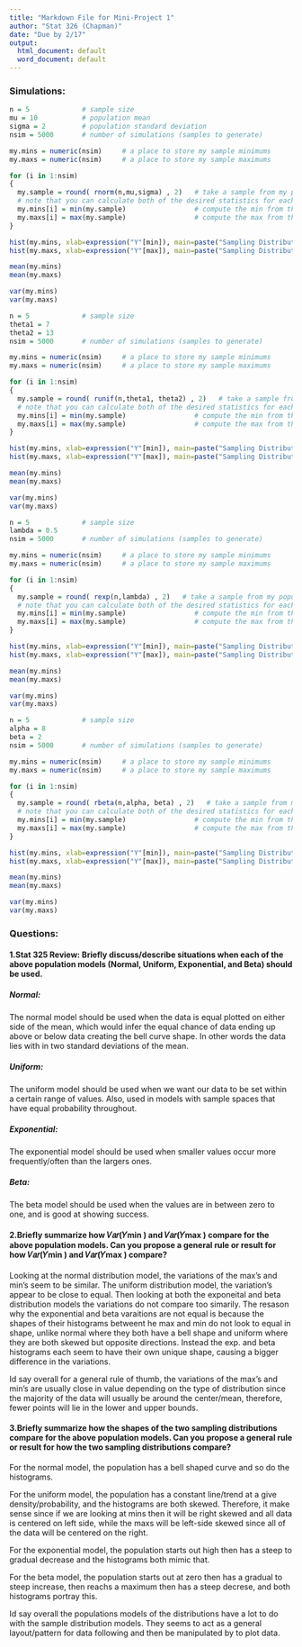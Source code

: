 ```yaml
---
title: "Markdown File for Mini-Project 1"
author: "Stat 326 (Chapman)"
date: "Due by 2/17"
output:
  html_document: default
  word_document: default
---
```


### Simulations:

```r
n = 5             # sample size
mu = 10           # population mean
sigma = 2         # population standard deviation
nsim = 5000       # number of simulations (samples to generate)

my.mins = numeric(nsim)     # a place to store my sample minimums
my.maxs = numeric(nsim)     # a place to store my sample maximums

for (i in 1:nsim)
{
  my.sample = round( rnorm(n,mu,sigma) , 2)   # take a sample from my population
  # note that you can calculate both of the desired statistics for each sample generated
  my.mins[i] = min(my.sample)                 # compute the min from the sample
  my.maxs[i] = max(my.sample)                 # compute the max from the sample
}

hist(my.mins, xlab=expression("Y"[min]), main=paste("Sampling Distribution of the\n Sample Min when n = ",n))
hist(my.maxs, xlab=expression("Y"[max]), main=paste("Sampling Distribution of the\n Sample Max when n = ",n))

mean(my.mins)
mean(my.maxs)

var(my.mins)
var(my.maxs)

```

```r
n = 5             # sample size
theta1 = 7   
theta2 = 13
nsim = 5000       # number of simulations (samples to generate)

my.mins = numeric(nsim)     # a place to store my sample minimums
my.maxs = numeric(nsim)     # a place to store my sample maximums

for (i in 1:nsim)
{
  my.sample = round( runif(n,theta1, theta2) , 2)   # take a sample from my population
  # note that you can calculate both of the desired statistics for each sample generated
  my.mins[i] = min(my.sample)                 # compute the min from the sample
  my.maxs[i] = max(my.sample)                 # compute the max from the sample
}

hist(my.mins, xlab=expression("Y"[min]), main=paste("Sampling Distribution of the\n Sample Min when n = ",n))
hist(my.maxs, xlab=expression("Y"[max]), main=paste("Sampling Distribution of the\n Sample Max when n = ",n))

mean(my.mins)
mean(my.maxs)

var(my.mins)
var(my.maxs)

```

```r
n = 5             # sample size
lambda = 0.5
nsim = 5000       # number of simulations (samples to generate)

my.mins = numeric(nsim)     # a place to store my sample minimums
my.maxs = numeric(nsim)     # a place to store my sample maximums

for (i in 1:nsim)
{
  my.sample = round( rexp(n,lambda) , 2)   # take a sample from my population
  # note that you can calculate both of the desired statistics for each sample generated
  my.mins[i] = min(my.sample)                 # compute the min from the sample
  my.maxs[i] = max(my.sample)                 # compute the max from the sample
}

hist(my.mins, xlab=expression("Y"[min]), main=paste("Sampling Distribution of the\n Sample Min when n = ",n))
hist(my.maxs, xlab=expression("Y"[max]), main=paste("Sampling Distribution of the\n Sample Max when n = ",n))

mean(my.mins)
mean(my.maxs)

var(my.mins)
var(my.maxs)

```

```r
n = 5             # sample size
alpha = 8   
beta = 2
nsim = 5000       # number of simulations (samples to generate)

my.mins = numeric(nsim)     # a place to store my sample minimums
my.maxs = numeric(nsim)     # a place to store my sample maximums

for (i in 1:nsim)
{
  my.sample = round( rbeta(n,alpha, beta) , 2)   # take a sample from my population
  # note that you can calculate both of the desired statistics for each sample generated
  my.mins[i] = min(my.sample)                 # compute the min from the sample
  my.maxs[i] = max(my.sample)                 # compute the max from the sample
}

hist(my.mins, xlab=expression("Y"[min]), main=paste("Sampling Distribution of the\n Sample Min when n = ",n))
hist(my.maxs, xlab=expression("Y"[max]), main=paste("Sampling Distribution of the\n Sample Max when n = ",n))

mean(my.mins)
mean(my.maxs)

var(my.mins)
var(my.maxs)

```

### Questions: 

#### 1.Stat 325 Review: Briefly discuss/describe situations when each of the above population models (Normal, Uniform, Exponential, and Beta) should be used. 

##### Normal: 

The normal model should be used when the data is equal plotted on either side of the mean, which would infer the equal chance of data ending up above or below data creating the bell curve shape. In other words the data lies with in two standard deviations of the mean.

##### Uniform: 

The uniform model should be used when we want our data to be set within a certain range of values. Also, used in models with sample spaces that have equal probability throughout.

##### Exponential:

The exponential model should be used when smaller values occur more frequently/often than the largers ones.

##### Beta:

The beta model should be used when the values are in between zero to one, and is good at showing success.

#### 2.Briefly summarize how 𝑉𝑎𝑟(𝑌min ) and 𝑉𝑎𝑟(𝑌max ) compare for the above population models. Can you propose a general rule or result for how 𝑉𝑎𝑟(𝑌min ) and 𝑉𝑎𝑟(𝑌max ) compare? 

Looking at the normal distribution model, the variations of the max's and min's seem to be similar. The uniform distribution model, the variation's appear to be close to equal. Then looking at both the exponeital and beta distribution models the variations do not compare too simarily. The resason why the exponential and beta varaitions are not equal is because the shapes of their histograms betweent he max and min do not look to equal in shape, unlike normal where they both have a bell shape and uniform where they are both skewed but opposite directions. Instead the exp. and beta histograms each seem to have their own unique shape, causing a bigger difference in the variations. 

Id say overall for a general rule of thumb, the variations of the max's and min's are usually close in value depending on the type of distribution since the majority of the data will usually be around the center/mean, therefore, fewer points will lie in the lower and upper bounds.

#### 3.Briefly summarize how the shapes of the two sampling distributions compare for the above population models. Can you propose a general rule or result for how the two sampling distributions compare? 

For the normal model, the population has a bell shaped curve and so do the histograms. 

For the uniform model, the population has a constant line/trend at a give density/probability, and the histograms are both skewed. Therefore, it make sense since if we are looking at mins then it will be right skewed and all data is centered on left side, while the maxs will be left-side skewed since all of the data will be centered on the right.

For the exponential model, the population starts out high then has a steep to gradual decrease and the histograms both mimic that.

For the beta model, the population starts out at zero then has a gradual to steep increase, then reachs a maximum then has a steep decrese, and both histograms portray this.

Id say overall the populations models of the distributions have a lot to do with the sample distribution models. They seems to act as a general layout/pattern for data following and then be manipulated by to plot data.








